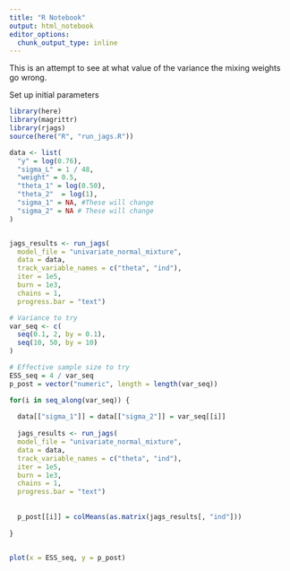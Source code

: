 ```yaml
---
title: "R Notebook"
output: html_notebook
editor_options: 
  chunk_output_type: inline
---
```


This is an attempt to see at what value of the variance the mixing weights go wrong. 

Set up initial parameters
```r
library(here)
library(magrittr)
library(rjags)
source(here("R", "run_jags.R"))

data <- list(
  "y" = log(0.76),
  "sigma_L" = 1 / 48,
  "weight" = 0.5,
  "theta_1" = log(0.50),
  "theta_2"  = log(1),
  "sigma_1" = NA, #These will change
  "sigma_2" = NA # These will change
)


jags_results <- run_jags(
  model_file = "univariate_normal_mixture",
  data = data,
  track_variable_names = c("theta", "ind"),
  iter = 1e5,
  burn = 1e3,
  chains = 1,
  progress.bar = "text")

```


```r
# Variance to try
var_seq <- c(
  seq(0.1, 2, by = 0.1),
  seq(10, 50, by = 10)
)

# Effective sample size to try
ESS_seq = 4 / var_seq
p_post = vector("numeric", length = length(var_seq))

for(i in seq_along(var_seq)) {
  
  data[["sigma_1"]] = data[["sigma_2"]] = var_seq[[i]]
  
  jags_results <- run_jags(
  model_file = "univariate_normal_mixture",
  data = data,
  track_variable_names = c("theta", "ind"),
  iter = 1e5,
  burn = 1e3,
  chains = 1,
  progress.bar = "text")
  
  
  p_post[[i]] = colMeans(as.matrix(jags_results[, "ind"]))
  
}


plot(x = ESS_seq, y = p_post)
  
  
```

